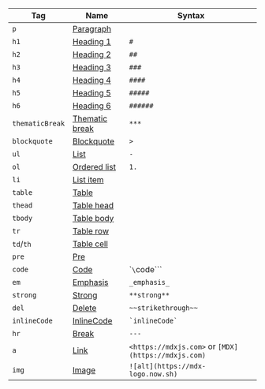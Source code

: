 | Tag             | Name                                                                 | Syntax                                              |
| --------------- | -------------------------------------------------------------------- | --------------------------------------------------- |
| `p`             | [Paragraph](https://github.com/syntax-tree/mdast#paragraph)          |                                                     |
| `h1`            | [Heading 1](https://github.com/syntax-tree/mdast#heading)            | `#`                                                 |
| `h2`            | [Heading 2](https://github.com/syntax-tree/mdast#heading)            | `##`                                                |
| `h3`            | [Heading 3](https://github.com/syntax-tree/mdast#heading)            | `###`                                               |
| `h4`            | [Heading 4](https://github.com/syntax-tree/mdast#heading)            | `####`                                              |
| `h5`            | [Heading 5](https://github.com/syntax-tree/mdast#heading)            | `#####`                                             |
| `h6`            | [Heading 6](https://github.com/syntax-tree/mdast#heading)            | `######`                                            |
| `thematicBreak` | [Thematic break](https://github.com/syntax-tree/mdast#thematicbreak) | `***`                                               |
| `blockquote`    | [Blockquote](https://github.com/syntax-tree/mdast#blockquote)        | `>`                                                 |
| `ul`            | [List](https://github.com/syntax-tree/mdast#list)                    | `-`                                                 |
| `ol`            | [Ordered list](https://github.com/syntax-tree/mdast#list)            | `1.`                                                |
| `li`            | [List item](https://github.com/syntax-tree/mdast#listitem)           |                                                     |
| `table`         | [Table](https://github.com/syntax-tree/mdast#table)                  |                                                     |
| `thead`         | [Table head](https://github.com/syntax-tree/mdast#table)             |                                                     |
| `tbody`         | [Table body](https://github.com/syntax-tree/mdast#table)             |                                                     |
| `tr`            | [Table row](https://github.com/syntax-tree/mdast#tablerow)           |                                                     |
| `td`/`th`       | [Table cell](https://github.com/syntax-tree/mdast#tablecell)         |                                                     |
| `pre`           | [Pre](https://github.com/syntax-tree/mdast#code)                     |                                                     |
| `code`          | [Code](https://github.com/syntax-tree/mdast#code)                    | \``\`code\`\`\`                                     |
| `em`            | [Emphasis](https://github.com/syntax-tree/mdast#emphasis)            | `_emphasis_`                                        |
| `strong`        | [Strong](https://github.com/syntax-tree/mdast#strong)                | `**strong**`                                        |
| `del`        | [Delete](https://github.com/syntax-tree/mdast#delete)                | `~~strikethrough~~`                                 |
| `inlineCode`    | [InlineCode](https://github.com/syntax-tree/mdast#inlinecode)        | `` `inlineCode` ``                                  |
| `hr`            | [Break](https://github.com/syntax-tree/mdast#break)                  | `---`                                               |
| `a`             | [Link](https://github.com/syntax-tree/mdast#link)                    | `<https://mdxjs.com>` or `[MDX](https://mdxjs.com)` |
| `img`           | [Image](https://github.com/syntax-tree/mdast#image)                  | `![alt](https://mdx-logo.now.sh)`                   |
